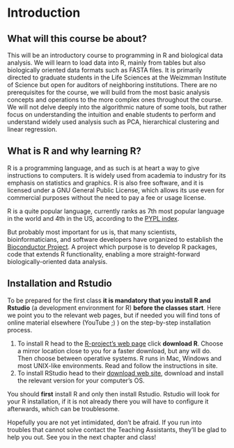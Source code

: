 # Introduction {#intro}

## What will this course be about?

This will be an introductory course to programming in R and biological data
analysis. We will learn to load data into R, mainly from tables but also 
biologically oriented data formats such as FASTA files. It is primarily directed
to graduate students in the Life Sciences at the Weizmman Institute of Science
but open for auditors of neighboring institutions. There are no prerequisites
for the course, we will build from the most basic analysis concepts and
operations to the more complex ones throughout the course. We will not delve
deeply into the algorithmic nature of some tools, but rather focus on 
understanding the intuition and enable students to perform and understand
widely used analysis such as PCA, hierarchical clustering and linear regression.

## What is R and why learning R?

R is a programming language, and as such is at heart a way to give instructions 
to computers. It is widely used from academia to industry for its emphasis on 
statistics and graphics. R is also free software, and it is licensed under a
GNU General Public License, which allows its use even for commercial purposes 
without the need to pay a fee or usage license.

R is a quite popular language, currently ranks as 7th most popular language in the
world and 4th in the US, according to the [PYPL index](https://pypl.github.io/PYPL.html).

But probably most important for us is, that many scientists, bioinformaticians, and software 
developers have organized to establish the [Bioconductor Project](https://bioconductor.org/).
A project which purpose is to develop R packages, code that extends R 
functionality, enabling a more straight-forward biologically-oriented data analysis. 

## Installation and Rstudio

To be prepared for the first class **it is mandatory that you install R and Rstudio**
(a development environment for R) **before the classes start**.
Here we point you to the relevant web pages, but if needed you will find tons of
online material elsewhere (YouTube ;) ) on the step-by-step installation process.

1. To install R head to the [R-project's web page](https://www.r-project.org/)
click **download R**. Choose a mirror location close to you for a faster download,
but any will do. Then choose between operative systems. R runs in Mac, 
Windows and most UNIX-like environments. Read and follow the instructions in site.
2. To install RStudio head to their [download web site](https://rstudio.com/products/rstudio/download/#download),
download and install the relevant version for your computer's OS.

You should **first** install R and only then install Rstudio. Rstudio will look 
for your R installation, if it is not already there you will have to configure it 
afterwards, which can be troublesome.

Hopefully you are not yet intimidated, don't be afraid. If you run into
troubles that cannot solve contact the Teaching Assistants, they'll be glad to 
help you out. See you in the next chapter and class!
